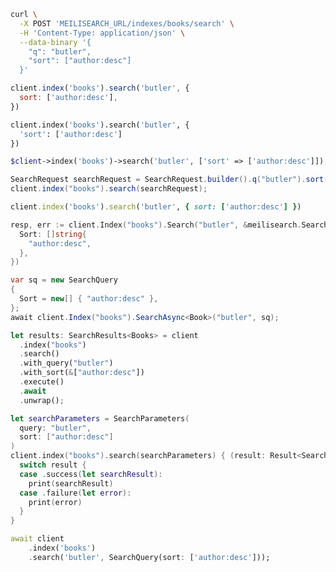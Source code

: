 <CodeGroup>

```bash cURL
curl \
  -X POST 'MEILISEARCH_URL/indexes/books/search' \
  -H 'Content-Type: application/json' \
  --data-binary '{
    "q": "butler",
    "sort": ["author:desc"]
  }'
```

```javascript JS
client.index('books').search('butler', {
  sort: ['author:desc'],
})
```

```python Python
client.index('books').search('butler', {
  'sort': ['author:desc']
})
```

```php PHP
$client->index('books')->search('butler', ['sort' => ['author:desc']]);
```

```java Java
SearchRequest searchRequest = SearchRequest.builder().q("butler").sort(new String[] {"author:desc"}).build();
client.index("books").search(searchRequest);
```

```ruby Ruby
client.index('books').search('butler', { sort: ['author:desc'] })
```

```go Go
resp, err := client.Index("books").Search("butler", &meilisearch.SearchRequest{
  Sort: []string{
    "author:desc",
  },
})
```

```csharp C#
var sq = new SearchQuery
{
  Sort = new[] { "author:desc" },
};
await client.Index("books").SearchAsync<Book>("butler", sq);
```

```rust Rust
let results: SearchResults<Books> = client
  .index("books")
  .search()
  .with_query("butler")
  .with_sort(&["author:desc"])
  .execute()
  .await
  .unwrap();
```

```swift Swift
let searchParameters = SearchParameters(
  query: "butler",
  sort: ["author:desc"]
)
client.index("books").search(searchParameters) { (result: Result<Searchable<Book>, Swift.Error>) in
  switch result {
  case .success(let searchResult):
    print(searchResult)
  case .failure(let error):
    print(error)
  }
}
```

```dart Dart
await client
    .index('books')
    .search('butler', SearchQuery(sort: ['author:desc']));
```
</CodeGroup>